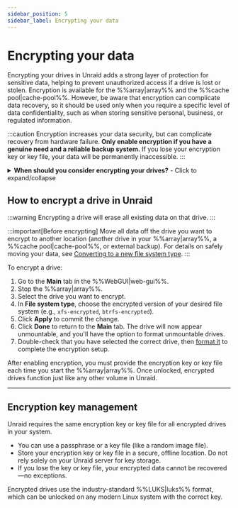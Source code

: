 ```yaml
---
sidebar_position: 5
sidebar_label: Encrypting your data
---
```


# Encrypting your data

Encrypting your drives in Unraid adds a strong layer of protection for sensitive data, helping to prevent unauthorized access if a drive is lost or stolen. Encryption is available for the %%array|array%% and the %%cache pool|cache-pool%%. However, be aware that encryption can complicate data recovery, so it should be used only when you require a specific level of data confidentiality, such as when storing sensitive personal, business, or regulated information.

:::caution
Encryption increases your data security, but can complicate recovery from hardware failure. **Only enable encryption if you have a genuine need and a reliable backup system.** If you lose your encryption key or key file, your data will be permanently inaccessible.
:::

<details>
  <summary><strong>When should you consider encrypting your drives?</strong> - Click to expand/collapse</summary>

  - You store confidential, regulated, or sensitive data on your Unraid server.
  - You are concerned about data theft if a drive is physically removed or stolen.
  - You need to comply with organizational or legal data protection requirements.

  If you use Unraid mainly for home media or non-sensitive files, encryption may not be necessary and can complicate troubleshooting and recovery.
</details>

## How to encrypt a drive in Unraid

:::warning
Encrypting a drive will erase all existing data on that drive.
:::

:::important[Before encrypting]
Move all data off the drive you want to encrypt to another location (another drive in your %%array|array%%, a %%cache pool|cache-pool%%, or external backup). For details on safely moving your data, see [Converting to a new file system type](../../using-unraid-to/manage-storage/file-systems.mdx#converting-to-a-new-file-system-type).
:::

To encrypt a drive:

1. Go to the **Main** tab in the %%WebGUI|web-gui%%.
2. Stop the %%array|array%%.
3. Select the drive you want to encrypt.
4. In **File system type**, choose the encrypted version of your desired file system (e.g., `xfs-encrypted`, `btrfs-encrypted`).
5. Click **Apply** to commit the change.
6. Click **Done** to return to the **Main** tab. The drive will now appear unmountable, and you'll have the option to format unmountable drives.
7. Double-check that you have selected the correct drive, then [format it](../../using-unraid-to/manage-storage/file-systems.mdx#creating-a-file-system-formatting) to complete the encryption setup.

After enabling encryption, you must provide the encryption key or key file each time you start the %%array|array%%. Once unlocked, encrypted drives function just like any other volume in Unraid.

---

## Encryption key management

Unraid requires the same encryption key or key file for all encrypted drives in your system.

- You can use a passphrase or a key file (like a random image file).
- Store your encryption key or key file in a secure, offline location. Do not rely solely on your Unraid server for key storage.
- If you lose the key or key file, your encrypted data cannot be recovered—no exceptions.

Encrypted drives use the industry-standard %%LUKS|luks%% format, which can be unlocked on any modern Linux system with the correct key.
